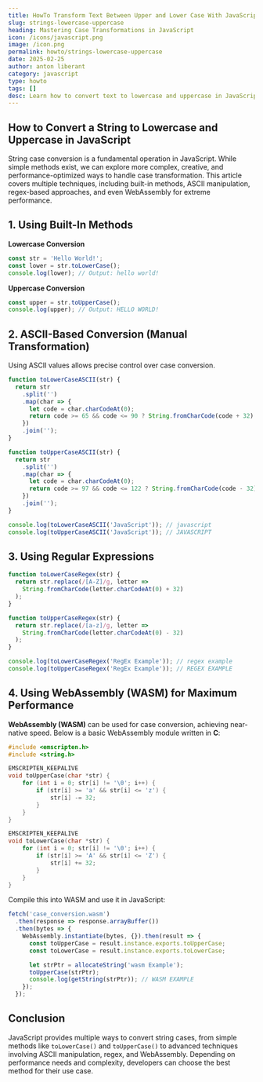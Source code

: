 ```yaml
---
title: HowTo Transform Text Between Upper and Lower Case With JavaScript
slug: strings-lowercase-uppercase
heading: Mastering Case Transformations in JavaScript
icon: /icons/javascript.png
image: /icon.png
permalink: howto/strings-lowercase-uppercase
date: 2025-02-25
author: anton liberant
category: javascript
type: howto
tags: []
desc: Learn how to convert text to lowercase and uppercase in JavaScript with built-in methods, examples, and best practices for effective string case manipulation.
---
```


## How to Convert a String to Lowercase and Uppercase in JavaScript

String case conversion is a fundamental operation in JavaScript. While simple methods exist, we can explore more complex, creative, and performance-optimized ways to handle case transformation. This article covers multiple techniques, including built-in methods, ASCII manipulation, regex-based approaches, and even WebAssembly for extreme performance.

## 1. Using Built-In Methods

**Lowercase Conversion**

```js
const str = 'Hello World!';
const lower = str.toLowerCase();
console.log(lower); // Output: hello world!
```

**Uppercase Conversion**

```js
const upper = str.toUpperCase();
console.log(upper); // Output: HELLO WORLD!
```

## 2. ASCII-Based Conversion (Manual Transformation)

Using ASCII values allows precise control over case conversion.

```js
function toLowerCaseASCII(str) {
  return str
    .split('')
    .map(char => {
      let code = char.charCodeAt(0);
      return code >= 65 && code <= 90 ? String.fromCharCode(code + 32) : char;
    })
    .join('');
}

function toUpperCaseASCII(str) {
  return str
    .split('')
    .map(char => {
      let code = char.charCodeAt(0);
      return code >= 97 && code <= 122 ? String.fromCharCode(code - 32) : char;
    })
    .join('');
}

console.log(toLowerCaseASCII('JavaScript')); // javascript
console.log(toUpperCaseASCII('JavaScript')); // JAVASCRIPT
```

## 3. Using Regular Expressions

```js
function toLowerCaseRegex(str) {
  return str.replace(/[A-Z]/g, letter =>
    String.fromCharCode(letter.charCodeAt(0) + 32)
  );
}

function toUpperCaseRegex(str) {
  return str.replace(/[a-z]/g, letter =>
    String.fromCharCode(letter.charCodeAt(0) - 32)
  );
}

console.log(toLowerCaseRegex('RegEx Example')); // regex example
console.log(toUpperCaseRegex('RegEx Example')); // REGEX EXAMPLE
```

## 4. Using WebAssembly (WASM) for Maximum Performance

**WebAssembly (WASM)** can be used for case conversion, achieving near-native speed. Below is a basic WebAssembly module written in **C**:

```c
#include <emscripten.h>
#include <string.h>

EMSCRIPTEN_KEEPALIVE
void toUpperCase(char *str) {
    for (int i = 0; str[i] != '\0'; i++) {
        if (str[i] >= 'a' && str[i] <= 'z') {
            str[i] -= 32;
        }
    }
}

EMSCRIPTEN_KEEPALIVE
void toLowerCase(char *str) {
    for (int i = 0; str[i] != '\0'; i++) {
        if (str[i] >= 'A' && str[i] <= 'Z') {
            str[i] += 32;
        }
    }
}
```

Compile this into WASM and use it in JavaScript:

```js
fetch('case_conversion.wasm')
  .then(response => response.arrayBuffer())
  .then(bytes => {
    WebAssembly.instantiate(bytes, {}).then(result => {
      const toUpperCase = result.instance.exports.toUpperCase;
      const toLowerCase = result.instance.exports.toLowerCase;

      let strPtr = allocateString('wasm Example');
      toUpperCase(strPtr);
      console.log(getString(strPtr)); // WASM EXAMPLE
    });
  });
```

## Conclusion

JavaScript provides multiple ways to convert string cases, from simple methods like `toLowerCase()` and `toUpperCase()` to advanced techniques involving ASCII manipulation, regex, and WebAssembly. Depending on performance needs and complexity, developers can choose the best method for their use case.
